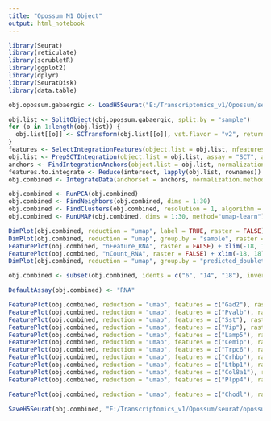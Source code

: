 ```yaml
---
title: "Opossum M1 Object"
output: html_notebook
---
```


```r

library(Seurat)
library(reticulate)
library(scrubletR)
library(ggplot2)
library(dplyr)
library(SeuratDisk)
library(data.table)

obj.opossum.gabaergic <- LoadH5Seurat("E:/Transcriptomics_v1/Opossum/seurat/opossum_v1_gabaergic.h5seurat")

```


```r

obj.list <- SplitObject(obj.opossum.gabaergic, split.by = "sample")
for (o in 1:length(obj.list)) {
  obj.list[[o]] <- SCTransform(obj.list[[o]], vst.flavor = "v2", return.only.var.genes = FALSE, verbose = FALSE)
}
features <- SelectIntegrationFeatures(object.list = obj.list, nfeatures = 3000)
obj.list <- PrepSCTIntegration(object.list = obj.list, assay = "SCT", anchor.features = features)
anchors <- FindIntegrationAnchors(object.list = obj.list, normalization.method = "SCT", anchor.features = features)
features.to.integrate <- Reduce(intersect, lapply(obj.list, rownames))
obj.combined <- IntegrateData(anchorset = anchors, normalization.method = "SCT", features.to.integrate = features.to.integrate)

```


```r

obj.combined <- RunPCA(obj.combined)
obj.combined <- FindNeighbors(obj.combined, dims = 1:30)
obj.combined <- FindClusters(obj.combined, resolution = 1, algorithm = 4, method = "igraph")
obj.combined <- RunUMAP(obj.combined, dims = 1:30, method="umap-learn")

```


```r

DimPlot(obj.combined, reduction = "umap", label = TRUE, raster = FALSE) + NoLegend() + xlim(-18, 18) + ylim(-18, 18) + coord_equal()
DimPlot(obj.combined, reduction = "umap", group.by = "sample", raster = FALSE, shuffle = TRUE) + xlim(-18, 18) + ylim(-18, 18) + coord_equal()
FeaturePlot(obj.combined, "nFeature_RNA", raster = FALSE) + xlim(-18, 18) + ylim(-18, 18) + coord_equal()
FeaturePlot(obj.combined, "nCount_RNA", raster = FALSE) + xlim(-18, 18) + ylim(-18, 18) + coord_equal()
DimPlot(obj.combined, reduction = "umap", group.by = "predicted_doublets", raster = FALSE) + xlim(-18, 18) + ylim(-18, 18) + coord_equal()

```


```r

obj.combined <- subset(obj.combined, idents = c("6", "14", "18"), invert = TRUE)

```


```r

DefaultAssay(obj.combined) <- "RNA"

FeaturePlot(obj.combined, reduction = "umap", features = c("Gad2"), raster = FALSE) + NoLegend() + xlim(-18, 18) + ylim(-18, 18) + coord_equal()
FeaturePlot(obj.combined, reduction = "umap", features = c("Pvalb"), raster = FALSE) + NoLegend() + xlim(-18, 18) + ylim(-18, 18) + coord_equal()
FeaturePlot(obj.combined, reduction = "umap", features = c("Sst"), raster = FALSE) + NoLegend() + xlim(-18, 18) + ylim(-18, 18) + coord_equal()
FeaturePlot(obj.combined, reduction = "umap", features = c("Vip"), raster = FALSE) + NoLegend() + xlim(-18, 18) + ylim(-18, 18) + coord_equal()
FeaturePlot(obj.combined, reduction = "umap", features = c("Lamp5"), raster = FALSE) + NoLegend() + xlim(-18, 18) + ylim(-18, 18) + coord_equal()
FeaturePlot(obj.combined, reduction = "umap", features = c("Cemip"), raster = FALSE) + NoLegend() + xlim(-18, 18) + ylim(-18, 18) + coord_equal()
FeaturePlot(obj.combined, reduction = "umap", features = c("Trpc6"), raster = FALSE) + NoLegend() + xlim(-18, 18) + ylim(-18, 18) + coord_equal()
FeaturePlot(obj.combined, reduction = "umap", features = c("Crhbp"), raster = FALSE) + NoLegend() + xlim(-18, 18) + ylim(-18, 18) + coord_equal()
FeaturePlot(obj.combined, reduction = "umap", features = c("Ltbp1"), raster = FALSE) + NoLegend() + xlim(-18, 18) + ylim(-18, 18) + coord_equal()
FeaturePlot(obj.combined, reduction = "umap", features = c("Col8a1"), raster = FALSE) + NoLegend() + xlim(-18, 18) + ylim(-18, 18) + coord_equal()
FeaturePlot(obj.combined, reduction = "umap", features = c("Plpp4"), raster = FALSE) + NoLegend() + xlim(-18, 18) + ylim(-18, 18) + coord_equal()

```


```r

FeaturePlot(obj.combined, reduction = "umap", features = c("Chodl"), raster = FALSE) + NoLegend() + xlim(-18, 18) + ylim(-18, 18) + coord_equal()

```


```r

SaveH5Seurat(obj.combined, "E:/Transcriptomics_v1/Opossum/seurat/opossum_v1_gabaergic.h5seurat", overwrite = TRUE, verbose = TRUE)

```

